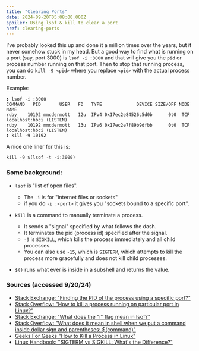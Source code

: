 ```yaml
---
title: "Clearing Ports"
date: 2024-09-20T05:08:00.000Z
spoiler: Using lsof & kill to clear a port
href: clearing-ports
---
```

I've probably looked this up and done it a million times over the years, but it never somehow stuck in my head. But a good way to find what is running on a port (say, port 3000) is `lsof -i :3000` and that will give you the `pid` or process number running on that port. Then to stop that running process, you can do `kill -9 <pid>` where you replace `<pid>` with the actual process number.

Example:

```
❯ lsof -i :3000
COMMAND   PID       USER   FD   TYPE             DEVICE SIZE/OFF NODE NAME
ruby    10192 mmcdermott   12u  IPv4 0x17ec2e84526c5d0b      0t0  TCP localhost:hbci (LISTEN)
ruby    10192 mmcdermott   13u  IPv6 0x17ec2e7f89b9dfbb      0t0  TCP localhost:hbci (LISTEN)
❯ kill -9 10192
```

A nice one liner for this is:

```
kill -9 $(lsof -t -i:3000)
```

### Some background:

* `lsof` is "list of open files". 

  * The `-i` is for "internet files or sockets"
  * if you do `-i :<port>` it gives you "sockets bound to a specific port".
* `kill` is a command to manually terminate a process.

  * It sends a "signal" specified by what follows the dash. 
  * It terminates the pid (process id) specified after the signal.
  * `-9` is `SIGKILL`, which kills the process immediately and all child processes.
  * You can also use `-15`, which is `SIGTERM`, which attempts to kill the process more gracefully and does not kill child processes.
* `$()` runs what ever is inside in a subshell and returns the value.

### Sources (accessed 9/20/24)

* [Stack Exchange: "Finding the PID of the process using a specific port?"](https://unix.stackexchange.com/a/106572)
* [Stack Overflow: "How to kill a process running on particular port in Linux?"](https://stackoverflow.com/a/32592965)
* [Stack Exchange: "What does the "i" flag mean in lsof?"](https://unix.stackexchange.com/a/684332)
* [Stack Overflow: "What does it mean in shell when we put a command inside dollar sign and parentheses: $(command)"](https://stackoverflow.com/a/17985000)
* [Geeks For Geeks "How to Kill a Process in Linux"](https://www.geeksforgeeks.org/kill-command-in-linux-with-examples/)
* [Linux Handbook: "SIGTERM vs SIGKILL: What's the Difference?"](https://linuxhandbook.com/sigterm-vs-sigkill/)
